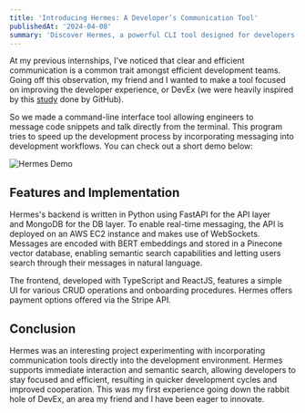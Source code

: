 ```yaml
---
title: 'Introducing Hermes: A Developer’s Communication Tool'
publishedAt: '2024-04-08'
summary: 'Discover Hermes, a powerful CLI tool designed for developers to message code snippets and communicate efficiently via the terminal.'
---
```


At my previous internships, I've noticed that clear and efficient communication is a common trait amongst efficient development teams. Going off this observation, my friend and I wanted to make a tool focused on improving the developer experience, or DevEx (we were heavily inspired by this [study](https://github.blog/2024-01-23-good-devex-increases-productivity/) done by GitHub). 

So we made a command-line interface tool allowing engineers to message code snippets and talk directly from the terminal. This program tries to speed up the development process by incorporating messaging into development workflows. You can check out a short demo below:

![Hermes Demo](/hermes.gif "Hermes Demo")

## Features and Implementation

Hermes's backend is written in Python using FastAPI for the API layer and MongoDB for the DB layer. To enable real-time messaging, the API is deployed on an AWS EC2 instance and makes use of WebSockets. Messages are encoded with BERT embeddings and stored in a Pinecone vector database, enabling semantic search capabilities and letting users search through their messages in natural language.

The frontend, developed with TypeScript and ReactJS, features a simple UI for various CRUD operations and onboarding procedures. Hermes offers payment options offered via the Stripe API.

## Conclusion

Hermes was an interesting project experimenting with incorporating communication tools directly into the development environment. Hermes supports immediate interaction and semantic search, allowing developers to stay focused and efficient, resulting in quicker development cycles and improved cooperation. This was my first experience going down the rabbit hole of DevEx, an area my friend and I have been eager to innovate.